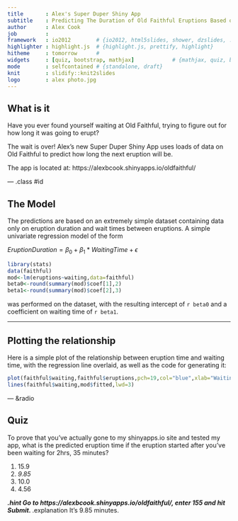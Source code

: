 ```yaml
---
title       : Alex's Super Duper Shiny App
subtitle    : Predicting The Duration of Old Faithful Eruptions Based on Waiting Time
author      : Alex Cook
job         : 
framework   : io2012        # {io2012, html5slides, shower, dzslides, ...}
highlighter : highlight.js  # {highlight.js, prettify, highlight}
hitheme     : tomorrow      # 
widgets     : [quiz, bootstrap, mathjax]            # {mathjax, quiz, bootstrap}
mode        : selfcontained # {standalone, draft}
knit        : slidify::knit2slides
logo        : alex photo.jpg
---
```


## What is it

Have you ever found yourself waiting at Old Faithful, trying to figure out for how long it was going to erupt?  

The wait is over! Alex's new Super Duper Shiny App uses loads of data on Old Faithful to predict how long the next
eruption will be.

The app is located at:
https://alexbcook.shinyapps.io/oldfaithful/

--- .class #id 

## The Model

The predictions are based on an extremely simple dataset containing data only on eruption duration and wait times between eruptions. A simple univariate regression model of the form

$EruptionDuration = \beta_0 + \beta_1 * WaitingTime + \epsilon$

```r
library(stats)
data(faithful)
mod<-lm(eruptions~waiting,data=faithful)
beta0<-round(summary(mod)$coef[1],2)
beta1<-round(summary(mod)$coef[2],3)
```

was performed on the dataset, with the resulting intercept of `r beta0` and a coefficient on waiting time of `r beta1`.

---

## Plotting the relationship
Here is a simple plot of the relationship between eruption time and waiting time, with the regression line overlaid, as well as the code for generating it:
```r
plot(faithful$waiting,faithful$eruptions,pch=19,col="blue",xlab="Waiting",ylab="Duration")
lines(faithful$waiting,mod$fitted,lwd=3)
```

--- &radio

## Quiz

To prove that you've actually gone to my shinyapps.io site and tested my app, what is the predicted eruption time if 
the eruption started after you've been waiting for 2hrs, 35 minutes?

1. 15.9
2.  _9.85_
3. 10.0
4. 4.56

***.hint 
Go to https://alexbcook.shinyapps.io/oldfaithful/, enter 155 and hit Submit.
***.explanation 
It's 9.85 minutes.

